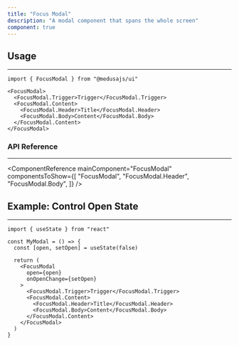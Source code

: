 ```yaml
---
title: "Focus Modal"
description: "A modal component that spans the whole screen"
component: true
---
```


<ComponentExample name="focus-modal-demo" />

## Usage

---

```tsx
import { FocusModal } from "@medusajs/ui"
```

```tsx
<FocusModal>
  <FocusModal.Trigger>Trigger</FocusModal.Trigger>
  <FocusModal.Content>
    <FocusModal.Header>Title</FocusModal.Header>
    <FocusModal.Body>Content</FocusModal.Body>
  </FocusModal.Content>
</FocusModal>
```

### API Reference

---

<ComponentReference mainComponent="FocusModal" componentsToShow={[
  "FocusModal",
  "FocusModal.Header",
  "FocusModal.Body",
]} />

## Example: Control Open State

---

```tsx
import { useState } from "react"

const MyModal = () => {
  const [open, setOpen] = useState(false)

  return (
    <FocusModal 
      open={open} 
      onOpenChange={setOpen}
    >
      <FocusModal.Trigger>Trigger</FocusModal.Trigger>
      <FocusModal.Content>
        <FocusModal.Header>Title</FocusModal.Header>
        <FocusModal.Body>Content</FocusModal.Body>
      </FocusModal.Content>
    </FocusModal>
  )
}
```